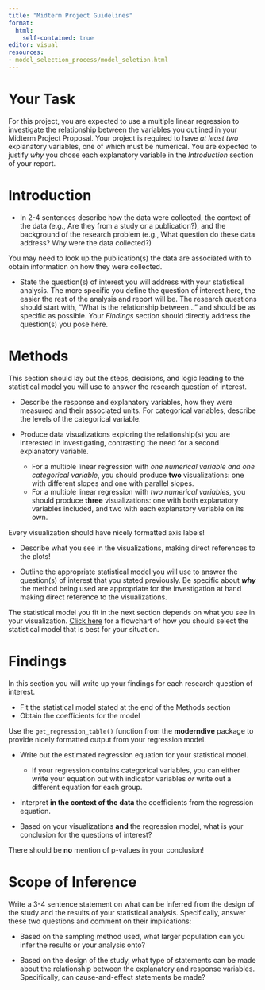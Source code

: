 ```yaml
---
title: "Midterm Project Guidelines"
format: 
  html:
    self-contained: true
editor: visual
resources: 
- model_selection_process/model_seletion.html
---
```


# Your Task

For this project, you are expected to use a multiple linear regression to investigate the relationship between the variables you outlined in your Midterm Project Proposal. Your project is required to have *at least two* explanatory variables, one of which must be numerical. You are expected to justify *why* you chose each explanatory variable in the *Introduction* section of your report.

# Introduction

-   In 2-4 sentences describe how the data were collected, the context of the data (e.g., Are they from a study or a publication?), and the background of the research problem (e.g., What question do these data address? Why were the data collected?)

::: callout-tip
You may need to look up the publication(s) the data are associated with to obtain information on how they were collected.
:::

-   State the question(s) of interest you will address with your statistical analysis. The more specific you define the question of interest here, the easier the rest of the analysis and report will be. The research questions should start with, "What is the relationship between..." and should be as specific as possible. Your *Findings* section should directly address the question(s) you pose here.

# Methods

This section should lay out the steps, decisions, and logic leading to the statistical model you will use to answer the research question of interest.

-   Describe the response and explanatory variables, how they were measured and their associated units. For categorical variables, describe the levels of the categorical variable.

-   Produce data visualizations exploring the relationship(s) you are interested in investigating, contrasting the need for a second explanatory variable.

    -   For a multiple linear regression with *one numerical variable and one categorical variable*, you should produce **two** visualizations: one with different slopes and one with parallel slopes.
    -   For a multiple linear regression with *two numerical variables*, you should produce **three** visualizations: one with both explanatory variables included, and two with each explanatory variable on its own.

::: callout-caution
Every visualization should have nicely formatted axis labels!
:::

-   Describe what you see in the visualizations, making direct references to the plots!

-   Outline the appropriate statistical model you will use to answer the question(s) of interest that you stated previously. Be specific about ***why*** the method being used are appropriate for the investigation at hand making direct reference to the visualizations.

::: callout-tip
The statistical model you fit in the next section depends on what you see in your visualization. [Click here](midterm-project-help/model-selection.qmd) for a flowchart of how you should select the statistical model that is best for your situation.
:::

# Findings

In this section you will write up your findings for each research question of interest.

-   Fit the statistical model stated at the end of the Methods section
-   Obtain the coefficients for the model

::: callout-tip
Use the `get_regression_table()` function from the **moderndive** package to provide nicely formatted output from your regression model.
:::

-   Write out the estimated regression equation for your statistical model.

    -   If your regression contains categorical variables, you can either write your equation out with indicator variables *or* write out a different equation for each group.

-   Interpret **in the context of the data** the coefficients from the regression equation.

-   Based on your visualizations **and** the regression model, what is your conclusion for the questions of interest?

::: callout-caution
There should be **no** mention of p-values in your conclusion!
:::

# Scope of Inference

Write a 3-4 sentence statement on what can be inferred from the design of the study and the results of your statistical analysis. Specifically, answer these two questions and comment on their implications:

-   Based on the sampling method used, what larger population can you infer the results or your analysis onto?

-   Based on the design of the study, what type of statements can be made about the relationship between the explanatory and response variables. Specifically, can cause-and-effect statements be made?
